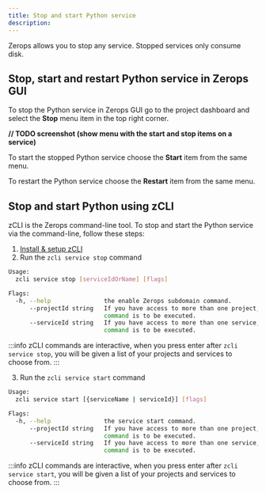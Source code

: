 ```yaml
---
title: Stop and start Python service
description:
---
```


Zerops allows you to stop any service. Stopped services only consume disk.

## Stop, start and restart Python service in Zerops GUI

To stop the Python service in Zerops GUI go to the project dashboard and select the **Stop** menu item in the top right corner.

**// TODO screenshot (show menu with the start and stop items on a service)**

To start the stopped Python service choose the **Start** item from the same menu.

To restart the Python service choose the **Restart** item from the same menu.

## Stop and start Python using zCLI

zCLI is the Zerops command-line tool. To stop and start the Python service via the command-line, follow these steps:

1. [Install & setup zCLI](/references/cli)
2. Run the `zcli service stop` command

```sh
Usage:
  zcli service stop [serviceIdOrName] [flags]

Flags:
  -h, --help               the enable Zerops subdomain command.
      --projectId string   If you have access to more than one project, you must specify the project ID for which the
                           command is to be executed.
      --serviceId string   If you have access to more than one service, you must specify the service ID for which the
                           command is to be executed.
```

:::info
zCLI commands are interactive, when you press enter after `zcli service stop`, you will be given a list of your projects and services to choose from.
:::

3. Run the `zcli service start` command

```sh
Usage:
  zcli service start [{serviceName | serviceId}] [flags]

Flags:
  -h, --help               the service start command.
      --projectId string   If you have access to more than one project, you must specify the project ID for which the
                           command is to be executed.
      --serviceId string   If you have access to more than one service, you must specify the service ID for which the
                           command is to be executed.
```

:::info
zCLI commands are interactive, when you press enter after `zcli service start`, you will be given a list of your projects and services to choose from.
:::
